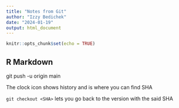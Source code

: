 ```yaml
---
title: "Notes from Git"
author: "Izzy Bedichek"
date: "2024-01-19"
output: html_document
---
```


```r
knitr::opts_chunk$set(echo = TRUE)
```

## R Markdown
git push -u origin main

The clock icon shows history and is where you can find SHA

`git checkout <SHA>` lets you go back to the version with the said SHA 